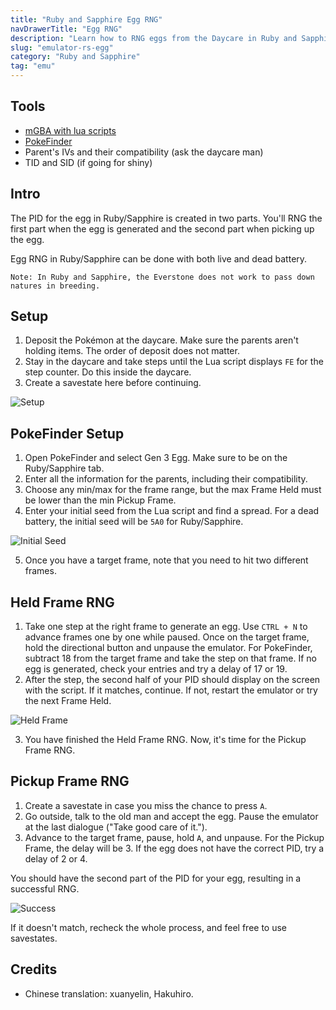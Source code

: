 ```yaml
---
title: "Ruby and Sapphire Egg RNG"
navDrawerTitle: "Egg RNG"
description: "Learn how to RNG eggs from the Daycare in Ruby and Sapphire for shiny, high-IV Pokémon."
slug: "emulator-rs-egg"
category: "Ruby and Sapphire"
tag: "emu"
---
```


## Tools

- [mGBA with lua scripts](/mgba-setup)
- [PokeFinder](/pokefinder)
- Parent's IVs and their compatibility (ask the daycare man)
- TID and SID (if going for shiny)

## Intro

The PID for the egg in Ruby/Sapphire is created in two parts. You'll RNG the first part when the egg is generated and the second part when picking up the egg.

Egg RNG in Ruby/Sapphire can be done with both live and dead battery.

```
Note: In Ruby and Sapphire, the Everstone does not work to pass down natures in breeding.
```

## Setup

1. Deposit the Pokémon at the daycare. Make sure the parents aren't holding items. The order of deposit does not matter.
2. Stay in the daycare and take steps until the Lua script displays `FE` for the step counter. Do this inside the daycare.
3. Create a savestate here before continuing.

![Setup](/images/Ruby-Sapphire/Egg/Setup.png)

## PokeFinder Setup

1. Open PokeFinder and select Gen 3 Egg. Make sure to be on the Ruby/Sapphire tab.
2. Enter all the information for the parents, including their compatibility.
3. Choose any min/max for the frame range, but the max Frame Held must be lower than the min Pickup Frame.
4. Enter your initial seed from the Lua script and find a spread. For a dead battery, the initial seed will be `5A0` for Ruby/Sapphire.

![Initial Seed](/images/Ruby-Sapphire/Egg/Initial-Seed.png)

5. Once you have a target frame, note that you need to hit two different frames.

## Held Frame RNG

1. Take one step at the right frame to generate an egg. Use `CTRL + N` to advance frames one by one while paused. Once on the target frame, hold the directional button and unpause the emulator. For PokeFinder, subtract 18 from the target frame and take the step on that frame. If no egg is generated, check your entries and try a delay of 17 or 19.
2. After the step, the second half of your PID should display on the screen with the script. If it matches, continue. If not, restart the emulator or try the next Frame Held.

![Held Frame](/images/Ruby-Sapphire/Egg/Held.png)

3. You have finished the Held Frame RNG. Now, it's time for the Pickup Frame RNG.

## Pickup Frame RNG

1. Create a savestate in case you miss the chance to press `A`.
2. Go outside, talk to the old man and accept the egg. Pause the emulator at the last dialogue ("Take good care of it.").
3. Advance to the target frame, pause, hold `A`, and unpause. For the Pickup Frame, the delay will be 3. If the egg does not have the correct PID, try a delay of 2 or 4.

You should have the second part of the PID for your egg, resulting in a successful RNG.

![Success](/images/Ruby-Sapphire/Egg/Success.png)

If it doesn't match, recheck the whole process, and feel free to use savestates.

## Credits

- Chinese translation: xuanyelin, Hakuhiro.
